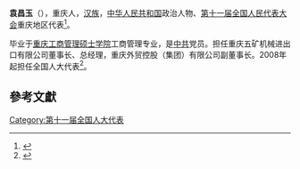 '''袁昌玉'''（{{bd|1954年||}}），重庆人，[[汉族|汉族]]，[[中华人民共和国|中华人民共和国]]政治人物、[[第十一届全国人民代表大会|第十一届全国人民代表大会]]重庆地区代表<ref>{{cite web|author=新华网|title=第十一届全国人大代表|url=http://news.xinhuanet.com/ziliao/2008-03/03/content_7708230.htm?node=36628|publisher=新华网|accessdate=2014-01-07|archive-date=2014-01-10|archive-url=https://web.archive.org/web/20140110211415/http://news.xinhuanet.com/ziliao/2008-03/03/content_7708230.htm?node=36628|dead-url=no}}</ref>。

毕业于[[重庆工商管理硕士学院|重庆工商管理硕士学院]]工商管理专业，是[[中共|中共]]党员。担任重庆五矿机械进出口有限公司董事长、总经理，重庆外贸控股（集团）有限公司副董事长。2008年起担任全国人大代表<ref>{{cite news|title=全国人大代表信息-袁昌玉|url=http://210.82.31.1:8084/delegate/viewDelegate.action?dbid=112100|accessdate=2013-04-05|newspaper=全国人大网|archive-url=https://web.archive.org/web/20120305103236/http://www.npc.gov.cn/delegate/viewDelegate.action?dbid=112100|archive-date=2012-03-05|dead-url=yes}}</ref>。

==參考文獻==
{{reflist}}
{{全国人大代表/11/渝}}
[[Category:第十一届全国人大代表|Category:第十一届全国人大代表]]